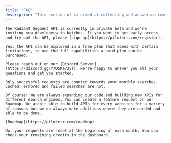 ```yaml
---
title: "FAQ"
description: "This section of is aimed at collecting and answering common questions that developers may have when working with the API."
---
```


<Accordion title="How do I signup for the API?">

    The Radiant Segment API is currently in private beta and we're inviting new developers in batches. If you want to get early access and try out the API, please [sign up](https://piloterr.com/register).

</Accordion>

<Accordion title="Is the API free to use?">

    Yes, the API can be explored in a free plan that comes with certain limitations, to use the full capabilities a paid plan can be purchased.

</Accordion>

<Accordion title="I have some questions, where can I get help? ">

    Please reach out on our [Discord Server](https://discord.gg/Y7U5Ka73yT), we're happy to answer you all your questions and get you started.

</Accordion>

<Accordion title="How requests are counted?">

    Only successful requests are counted towards your monthly searches. Cached, errored and failed searches are not.

</Accordion>

<Accordion title="Can I request that Piloterr adds an API for scraping?">

    Of course! We are always expanding our code and building new APIs for different search engines. You can create a feature request on our Roadmap. We aren't able to build APIs for every websites for a variety of reasons but we do always make additions where they are needed and able to be done.

    [Roadmap](https://piloterr.com/roadmap)

</Accordion>

<Accordion title="Do I keep my requests the following month?">

    No, your requests are reset at the beginning of each month. You can check your remaining credits in the dashboard.

</Accordion>
